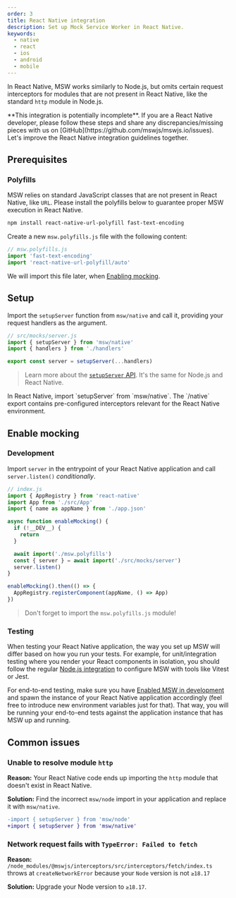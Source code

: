 ```yaml
---
order: 3
title: React Native integration
description: Set up Mock Service Worker in React Native.
keywords:
  - native
  - react
  - ios
  - android
  - mobile
---
```



In React Native, MSW works similarly to Node.js, but omits certain request interceptors for modules that are not present in React Native, like the standard `http` module in Node.js.

<Warning>
  **This integration is potentially incomplete**. If you are a React Native
  developer, please follow these steps and share any discrepancies/missing
  pieces with us on [GitHub](https://github.com/mswjs/mswjs.io/issues). Let's
  improve the React Native integration guidelines together.
</Warning>

## Prerequisites

### Polyfills

MSW relies on standard JavaScript classes that are not present in React Native, like `URL`. Please install the polyfills below to guarantee proper MSW execution in React Native.

```sh
npm install react-native-url-polyfill fast-text-encoding
```

Create a new `msw.polyfills.js` file with the following content:

```js
// msw.polyfills.js
import 'fast-text-encoding'
import 'react-native-url-polyfill/auto'
```

We will import this file later, when [Enabling mocking](#enable-mocking).

## Setup

Import the `setupServer` function from `msw/native` and call it, providing your request handlers as the argument.

```js {2}
// src/mocks/server.js
import { setupServer } from 'msw/native'
import { handlers } from './handlers'

export const server = setupServer(...handlers)
```

> Learn more about the [`setupServer` API](/docs/api/setup-server). It's the same for Node.js and React Native.

<Warning>
  In React Native, import `setupServer` from `msw/native`. The `/native` export
  contains pre-configured interceptors relevant for the React Native
  environment.
</Warning>

## Enable mocking

### Development

Import `server` in the entrypoint of your React Native application and call `server.listen()` _conditionally_.

```js {6-14} /enableMocking/
// index.js
import { AppRegistry } from 'react-native'
import App from './src/App'
import { name as appName } from './app.json'

async function enableMocking() {
  if (!__DEV__) {
    return
  }

  await import('./msw.polyfills')
  const { server } = await import('./src/mocks/server')
  server.listen()
}

enableMocking().then(() => {
  AppRegistry.registerComponent(appName, () => App)
})
```

> Don't forget to import the `msw.polyfills.js` module!

### Testing

When testing your React Native application, the way you set up MSW will differ based on how you run your tests. For example, for unit/integration testing where you render your React components in isolation, you should follow the regular [Node.js integration](/docs/integrations/node) to configure MSW with tools like Vitest or Jest.

For end-to-end testing, make sure you have [Enabled MSW in development](#development) and spawn the instance of your React Native application accordingly (feel free to introduce new environment variables just for that). That way, you will be running your end-to-end tests against the application instance that has MSW up and running.

## Common issues

### Unable to resolve module `http`

**Reason:** Your React Native code ends up importing the `http` module that doesn't exist in React Native.

**Solution:** Find the incorrect `msw/node` import in your application and replace it with `msw/native`.

```diff /native/
-import { setupServer } from 'msw/node'
+import { setupServer } from 'msw/native'
```

### Network request fails with `TypeError: Failed to fetch`

**Reason:** `/node_modules/@mswjs/interceptors/src/interceptors/fetch/index.ts` throws at `createNetworkError` because your `Node` version is not `≥18.17`

**Solution:** Upgrade your Node version to `≥18.17`.
